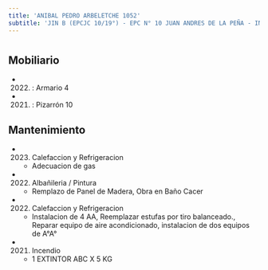 ```yaml
---
title: 'ANIBAL PEDRO ARBELETCHE 1052'
subtitle: 'JIN B (EPCJC 10/19°) - EPC N° 10 JUAN ANDRES DE LA PEÑA - INST. DE ENSEÑANZA SUPERIOR EN LENGUAS VIVAS JUAN RAMÓN FERNÁNDEZ (ANEXO)'
---
```


#


## Mobiliario

*  (2022) : Armario 4 

*  (2021) : Pizarrón 10 





## Mantenimiento

*  (2023) Calefaccion y Refrigeracion 
    + Adecuacion de gas

*  (2022) Albañileria / Pintura 
    + Remplazo de Panel de Madera, Obra en Baño Cacer

*  (2022) Calefaccion y Refrigeracion 
    + Instalacion de 4 AA, Reemplazar estufas por tiro balanceado., Reparar equipo de aire acondicionado, instalacion de dos equipos de A°A°

*  (2021) Incendio 
    + 1 EXTINTOR ABC X 5 KG



